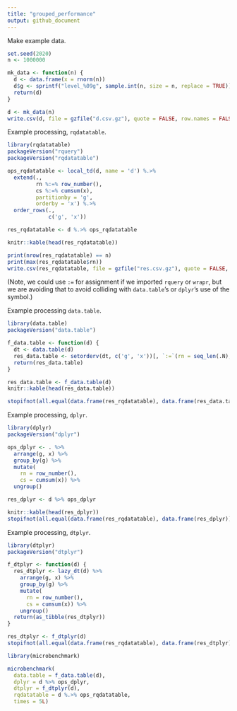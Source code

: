```yaml
---
title: "grouped_performance"
output: github_document
---
```


Make example data.

```r
set.seed(2020)
n <- 1000000

mk_data <- function(n) {
  d <- data.frame(x = rnorm(n))
  d$g <- sprintf("level_%09g", sample.int(n, size = n, replace = TRUE))
  return(d)
}

d <- mk_data(n)
write.csv(d, file = gzfile("d.csv.gz"), quote = FALSE, row.names = FALSE)
```

Example processing, `rqdatatable`.

```r
library(rqdatatable)
packageVersion("rquery")
packageVersion("rqdatatable")

ops_rqdatatable <- local_td(d, name = 'd') %.>%
  extend(.,
         rn %:=% row_number(),
         cs %:=% cumsum(x),
         partitionby = 'g',
         orderby = 'x') %.>%
  order_rows(.,
             c('g', 'x'))

res_rqdatatable <- d %.>% ops_rqdatatable

knitr::kable(head(res_rqdatatable))

print(nrow(res_rqdatatable) == n)
print(max(res_rqdatatable$rn))
write.csv(res_rqdatatable, file = gzfile("res.csv.gz"), quote = FALSE, row.names = FALSE)
```

(Note, we could use `:=` for assignment if we imported `rquery` or `wrapr`, but we
are avoiding that to avoid colliding with `data.table`'s or `dplyr`'s use of the symbol.)

Example processing `data.table`.

```r
library(data.table)
packageVersion("data.table")

f_data.table <- function(d) {
  dt <- data.table(d)
  res_data.table <- setorderv(dt, c('g', 'x'))[, `:=`(rn = seq_len(.N), cs = cumsum(x)), by = g]
  return(res_data.table)
}

res_data.table <- f_data.table(d)
knitr::kable(head(res_data.table))

stopifnot(all.equal(data.frame(res_rqdatatable), data.frame(res_data.table)))
```


Example processing, `dplyr`.

```r
library(dplyr)
packageVersion("dplyr")

ops_dplyr <- . %>%
  arrange(g, x) %>%
  group_by(g) %>%
  mutate(
    rn = row_number(),
    cs = cumsum(x)) %>%
  ungroup()

res_dplyr <- d %>% ops_dplyr

knitr::kable(head(res_dplyr))
stopifnot(all.equal(data.frame(res_rqdatatable), data.frame(res_dplyr)))
```

Example processing, `dtplyr`.

```r
library(dtplyr)
packageVersion("dtplyr")

f_dtplyr <- function(d) {
  res_dtplyr <- lazy_dt(d) %>%
    arrange(g, x) %>%
    group_by(g) %>%
    mutate(
      rn = row_number(),
      cs = cumsum(x)) %>%
    ungroup()
  return(as_tibble(res_dtplyr))
}

res_dtplyr <- f_dtplyr(d)
stopifnot(all.equal(data.frame(res_rqdatatable), data.frame(res_dtplyr)))
```

```r
library(microbenchmark)

microbenchmark(
  data.table = f_data.table(d),
  dplyr = d %>% ops_dplyr,
  dtplyr = f_dtplyr(d),
  rqdatatable = d %.>% ops_rqdatatable,
  times = 5L)
```


